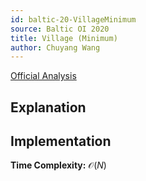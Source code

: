 ```yaml
---
id: baltic-20-VillageMinimum
source: Baltic OI 2020
title: Village (Minimum)
author: Chuyang Wang 
---
```


[Official Analysis](http://www.boi2020.lv/data/spoilers/village.pdf)


## Explanation



## Implementation

**Time Complexity:** $\mathcal{O}(N)$

```cpp

```
